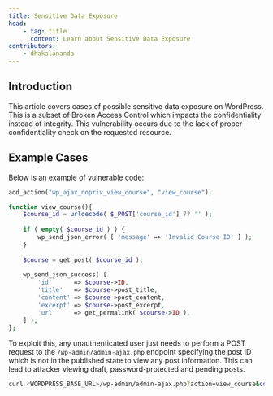 ```yaml
---
title: Sensitive Data Exposure
head:
    - tag: title
      content: Learn about Sensitive Data Exposure
contributors:
    - dhakalananda
---
```




## Introduction

This article covers cases of possible sensitive data exposure on WordPress. This is a subset of Broken Access Control which impacts the confidentiality instead of integrity. This vulnerability occurs due to the lack of proper confidentiality check on the requested resource.

<LinkCard
  title="Learn how to secure your code against Sensitive Data Exposure"
  href="/academy/wordpress/securing-code/sensitive-data-exposure/"
/>

## Example Cases

Below is an example of vulnerable code:

```php
add_action("wp_ajax_nopriv_view_course", "view_course");

function view_course(){
    $course_id = urldecode( $_POST['course_id'] ?? '' );
    
    if ( empty( $course_id ) ) {
        wp_send_json_error( [ 'message' => 'Invalid Course ID' ] );
    }
    
    $course = get_post( $course_id );
    
    wp_send_json_success( [
        'id'      => $course->ID,
        'title'   => $course->post_title,
        'content' => $course->post_content,
        'excerpt' => $course->post_excerpt,
        'url'     => get_permalink( $course->ID ),
    ] );
};
```

To exploit this, any unauthenticated user just needs to perform a POST request to the `/wp-admin/admin-ajax.php` endpoint specifying the post ID which is not in the published state to view any post information. This can lead to attacker viewing draft, password-protected and pending posts.

```bash
curl <WORDPRESS_BASE_URL>/wp-admin/admin-ajax.php?action=view_course&course_id=1337
```
